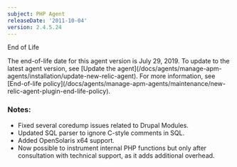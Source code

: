 ```yaml
---
subject: PHP Agent
releaseDate: '2011-10-04'
version: 2.4.5.24
---
```


End of Life

<Callout variant="important">
  The end-of-life date for this agent version is July 29, 2019. To update to the latest agent version, see [Update the agent](/docs/agents/manage-apm-agents/installation/update-new-relic-agent). For more information, see [End-of-life policy](/docs/agents/manage-apm-agents/maintenance/new-relic-agent-plugin-end-life-policy).
</Callout>

### Notes:

* Fixed several coredump issues related to Drupal Modules.
* Updated SQL parser to ignore C-style comments in SQL.
* Added OpenSolaris x64 support.
* Now possible to instrument internal PHP functions but only after consultation with technical support, as it adds additional overhead.
